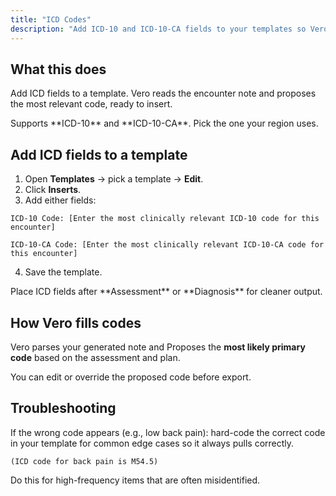 ```yaml
---
title: "ICD Codes"
description: "Add ICD-10 and ICD-10-CA fields to your templates so Vero can surface the right codes from your note context."
---
```


## What this does

Add ICD fields to a template. Vero reads the encounter note and proposes the most relevant code, ready to insert.

<Info>
  Supports **ICD-10** and **ICD-10-CA**. Pick the one your region uses.
</Info>

## Add ICD fields to a template

1. Open **Templates** → pick a template → **Edit**.
2. Click **Inserts**.
3. Add either fields:

```
ICD-10 Code: [Enter the most clinically relevant ICD-10 code for this encounter]
```

```
ICD-10-CA Code: [Enter the most clinically relevant ICD-10-CA code for this encounter]
```

4. Save the template.

<Tip>
  Place ICD fields after **Assessment** or **Diagnosis** for cleaner output.
</Tip>

## How Vero fills codes

Vero parses your generated note and Proposes the **most likely primary code** based on the assessment and plan.

<Note>
  You can edit or override the proposed code before export.
</Note>

## Troubleshooting

If the wrong code appears (e.g., low back pain): hard-code the correct code in your template for common edge cases so it always pulls correctly.

```
(ICD code for back pain is M54.5)
```

<Note>
  Do this for high-frequency items that are often misidentified. 
</Note>